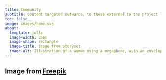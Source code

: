```yaml
---
title: Community
subtitle: Content targeted outwards, to those external to the project like the public or other researchers.
toc: false
image: images/home.svg
about:
  template: jolla
  image-width: 25em
  image-shape: rectangle
  image-title: Image from Storyset
  image-alt: Illustration of a woman using a megaphone, with an envelope behind her and icons around her about different outreach activities.
---
```


## Image from [Freepik](https://www.freepik.com) {.appendix}
